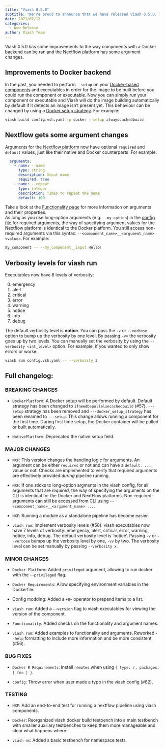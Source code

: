 ```yaml
---
title: "Viash 0.5.0"
subtitle: "We're proud to announce that we have released Viash 0.5.0. This new version has some improvements to the way components with a Docker backend can be ran and the Nextflow platform has some argument changes."
date: 2021/07/12
categories:
  - New Release
author: Viash Team
---
```


Viash 0.5.0 has some improvements to the way components with a Docker backend can be ran and the Nextflow platform has some argument changes.

## Improvements to Docker backend

In the past, you needed to perform `--setup` on your [Docker-based components](/documentation/reference/config/platforms/dockerPlatform.html) and executables in order for the image to be built before you could run the component or executable. Now you can simply run your component or executable and Viash will do the image building automatically by default if it detects an image isn't present yet. This behaviour can be changed by using a [Docker setup strategy](/guides/running/executables-docker/#docker-setup-strategies). For example:

```bash
viash build config.vsh.yaml -p docker --setup alwayscachedbuild
```

## Nextflow gets some argument changes

Arguments for the [Nextflow platform](/documentation/reference/config/platforms/nextflowVdsl3Platform.html) now have optional `required` and `default` values, just like their native and Docker counterparts. For example:

```yaml
  arguments:
    - name: --name
      type: string
      description: Input name
      required: true
    - name: --repeat
      type: integer
      description: Times to repeat the name
      default: 100
```

Take a look at the [Functionality page](/documentation/reference/config/functionality.html) for more information on arguments and their properties.  
As long as you use long-option arguments (e.g. `--my-option`) in the [config file](/documentation/reference/config/overview.html) for required arguments, the way of specifying argument values for the Nextflow platform is identical to the Docker platform. You still access non-required arguments via this syntax: `--<component_name>__<argument_name> <value>`. For example:

```bash
my_component -- --my_component__input Hello!
```

## Verbosity levels for viash run

Executables now have 8 levels of verbosity:

0. emergency
1. alert
2. critical
3. error
4. warning
5. notice
6. info
7. debug

The default verbosity level is **notice**.
You can pass the `-v` or `--verbose` option to bump up the verbosity by one level. By passing `-vv` the verbosity goes up by two levels. You can manually set the verbosity by using the `--verbosity <int_level>` option. For example, if you wanted to only show errors or worse:

```bash
viash run config.vsh.yaml -- --verbosity 3
```

## Full changelog:

### BREAKING CHANGES

* `DockerPlatform`: A Docker setup will be performed by default. Default strategy has been changed to `ifneedbepullelsecachedbuild` (#57).
  `---setup` strategy has been removed and `---docker_setup_strategy` has been renamed to `---setup`.
  This change allows running a component for the first time. During first time setup, the Docker container will be pulled or built automatically.

* `NativePlatform`: Deprecated the native setup field.

### MAJOR CHANGES

* `NXF`: This version changes the handling logic for arguments. An argument can be either `required` or not and can have a `default: ...` value or not. Checks are implemented to verify that required arguments are effectively provided _during_ pipeline running.

* `NXF`: If one sticks to long-option argments in the viash config, for all arguments that are _required_, the way of specifying the arguments on the CLI is identical for the Docker and NextFlow platforms. Non-required arguments can still be accessed from CLI using `--<component_name>__<argument_name> ...`.

* `NXF`: Running a module as a standalone pipeline has become easier.

* `viash run`: Implement verbosity levels (#58). viash executables now have 7 levels of verbosity: emergency, alert, critical, error, warning, notice, info, debug.
  The default verbosity level is 'notice'. Passing `-v` or `--verbose` bumps up the verbosity level by one, `-vv` by two. The verbosity level can be set manually by passing `--verbosity x`.

### MINOR CHANGES

* `Docker Platform`: Added `privileged` argument, allowing to run docker with the `--privileged` flag.

* `Docker Requirements`: Allow specifying environment variables in the Dockerfile.

* Config modding: Added a `+0=` operator to prepend items to a list.

* `viash run`: Added a `--version` flag to viash executables for viewing the version of the component.

* `Functionality`: Added checks on the functionality and argument names.

* `viash run`: Added examples to functionality and arguments. Reworked `--help` formatting to include more information and be more consistent (#56).

### BUG FIXES

* `Docker R Requirements`: Install `remotes` when using `{ type: r, packages: [ foo ] }`.

* `config`: Throw error when user made a typo in the viash config (#62).

### TESTING

* `NXF`: Add an end-to-end test for running a nextflow pipeline using viash components.

* `Docker`: Reorganized viash docker build testbench into a main testbench with smaller auxiliary testbenches to keep them more manageable and clear what happens where.

* `viash ns`: Added a basic testbench for namespace tests.
